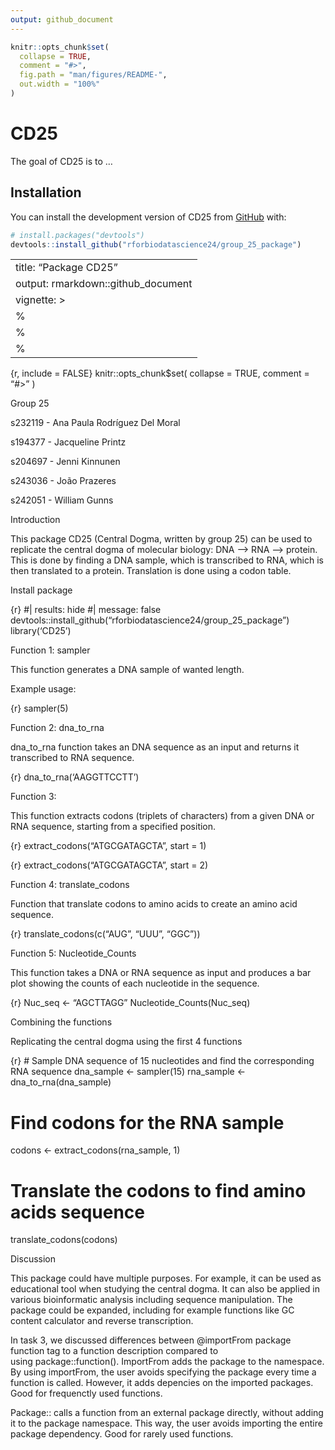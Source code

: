 ```yaml
---
output: github_document
---
```


<!-- README.md is generated from README.Rmd. Please edit that file -->

```r
knitr::opts_chunk$set(
  collapse = TRUE,
  comment = "#>",
  fig.path = "man/figures/README-",
  out.width = "100%"
)
```

# CD25

<!-- badges: start -->
<!-- badges: end -->

The goal of CD25 is to ...

## Installation

You can install the development version of CD25 from [GitHub](https://github.com/) with:

``` r
# install.packages("devtools")
devtools::install_github("rforbiodatascience24/group_25_package")
```

---
title: "Package CD25"
output: rmarkdown::github_document
vignette: >
  %\VignetteIndexEntry{group_25_package}
  %\VignetteEngine{knitr::rmarkdown}
  %\VignetteEncoding{UTF-8}
---

{r, include = FALSE}
knitr::opts_chunk$set(
  collapse = TRUE,
  comment = "#>"
)

Group 25

s232119 - Ana Paula Rodríguez Del Moral

s194377 - Jacqueline Printz

s204697 - Jenni Kinnunen

s243036 - João Prazeres

s242051 - William Gunns

Introduction

This package CD25 (Central Dogma, written by group 25) can be used to replicate the central dogma of molecular biology: DNA –> RNA –> protein. This is done by finding a DNA sample, which is transcribed to RNA, which is then translated to a protein. Translation is done using a codon table.

Install package

{r}
#| results: hide
#| message: false
devtools::install_github("rforbiodatascience24/group_25_package")
library('CD25')

Function 1: sampler

This function generates a DNA sample of wanted length.

Example usage:

{r}
sampler(5)

Function 2: dna_to_rna

dna_to_rna function takes an DNA sequence as an input and returns it transcribed to RNA sequence.

{r}
dna_to_rna('AAGGTTCCTT')

Function 3:

This function extracts codons (triplets of characters) from a given DNA or RNA sequence, starting from a specified position.

{r}
extract_codons("ATGCGATAGCTA", start = 1)

{r}
extract_codons("ATGCGATAGCTA", start = 2)

Function 4: translate_codons

Function that translate codons to amino acids to create an amino acid sequence.

{r}
translate_codons(c("AUG", "UUU", "GGC"))

Function 5: Nucleotide_Counts

This function takes a DNA or RNA sequence as input and produces a bar plot showing the counts of each nucleotide in the sequence.

{r}
Nuc_seq <- "AGCTTAGG"
Nucleotide_Counts(Nuc_seq)

Combining the functions

Replicating the central dogma using the first 4 functions

{r}
# Sample DNA sequence of 15 nucleotides and find the corresponding RNA sequence
dna_sample <- sampler(15)
rna_sample <- dna_to_rna(dna_sample)

# Find codons for the RNA sample
codons <- extract_codons(rna_sample, 1)

# Translate the codons to find amino acids sequence
translate_codons(codons)

Discussion

This package could have multiple purposes. For example, it can be used as educational tool when studying the central dogma. It can also be applied in various bioinformatic analysis including sequence manipulation. The package could be expanded, including for example functions like GC content calculator and reverse transcription.

In task 3, we discussed differences between @importFrom package function tag to a function description compared to using package::function(). ImportFrom adds the package to the namespace. By using importFrom, the user avoids specifying the package every time a function is called. However, it adds depencies on the imported packages. Good for frequenctly used functions.

Package:: calls a function from an external package directly, without adding it to the package namespace. This way, the user avoids importing the entire package dependency. Good for rarely used functions.
